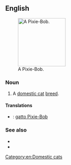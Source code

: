 ==English==
[[File:Dobby pixie-bob.jpg|thumb|right|150px|A Pixie-Bob.]]
===Noun===
{{en-noun|sg=[[pixie|Pixie]]-[[bob|Bob]]}}

# A [[domestic cat]] [[breed]].

====Translations====
{{checktrans-top}}
* {{ttbc|it}}: [[gatto Pixie-Bob]]
{{trans-mid}}

{{trans-bottom}}

===See also===
* {{pedia|Pixie-Bob}}
* {{commonslite|Category:Pixie-Bob}}

[[Category:en:Domestic cats]]